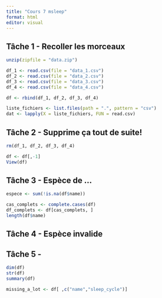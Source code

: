 ```yaml
---
title: "Cours 7 msleep"
format: html
editor: visual
---
```


## Tâche 1 - Recoller les morceaux

```r
unzip(zipfile = "data.zip")

df_1 <- read.csv(file = "data_1.csv")
df_2 <- read.csv(file = "data_2.csv")
df_3 <- read.csv(file = "data_3.csv")
df_4 <- read.csv(file = "data_4.csv")

df <- rbind(df_1, df_2, df_3, df_4)

liste_fichiers <- list.files(path = ".", pattern = "csv")
dat <- lapply(X = liste_fichiers, FUN = read.csv)


```

## Tâche 2 - Supprime ça tout de suite!

```r
rm(df_1, df_2, df_3, df_4)

df <- df[,-1]
View(df)
```

## Tâche 3 - Espèce de ...

```r
espece <- sum(!is.na(df$name))

cas_complets <- complete.cases(df)
df_complets <- df[cas_complets, ]
length(df$name)
```

## Tâche 4 - Espèce invalide

## Tâche 5 - 

```r

dim(df)
str(df)
summary(df)

missing_a_lot <- df[ ,c("name","sleep_cycle")]

```

